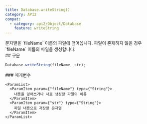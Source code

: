```yaml
---
title: Database.writeString()
category: API2
compat:
  - category: api2/Object/Database
    feature: writeString
---
```


<Section>
  문자열을 `fileName` 이름의 파일에 덮어씁니다. 파일이 존재하지 않을 경우 `fileName` 이름의 파일을 생성합니다.
</Section>
<Section>
  ## 구문

  ~~~js
  Database.writeString(fileName, str);
  ~~~

  <Section>
    ### 매개변수

    <ParamList>
      <ParamItem param={"fileName"} type={"String"}>
        내용을 덮어쓰거나 새로 생성할 파일의 이름
      </ParamItem>
      <ParamItem param={"str"} type={"String"}>
        파일 내용으로 저장할 문자열
      </ParamItem>
    </ParamList>
  </Section>
</Section>